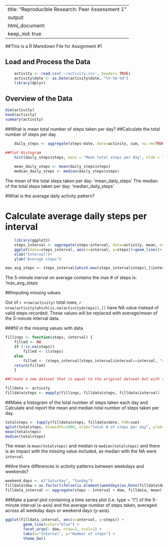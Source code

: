  
---
title: "Reproducible Research: Peer Assessment 1"
output: 
  html_document:
    keep_md: true
---


##This is a R Markdown File for Assignment #1

## Load and Process the Data
```{r echo = TRUE}

    activity <- read.csv('~/activity.csv', header= TRUE)
    activity$date <- as.Date(activity$date, "%Y-%m-%d")
    library(dplyr)
```

## Overview of the Data
```{r echo =TRUE}
dim(activity)
head(activity)
summary(activity)
```
##What is mean total number of steps taken per day?
##Calculate the total number of steps per day
```{r echo = TRUE}
    daily_steps <- aggregate(steps~date, data=activity, sum, na.rm=TRUE)

##Plot Histogram
    hist(daily_steps$steps, main = "Mean total steps per day", xlab = "steps", ylab ="# of Days")
    
    mean_daily_steps <- mean(daily_steps$steps)
    median_daily_steps <- median(daily_steps$steps)
```    
The mean of the total steps taken per day: 'mean_daily_steps'
The median of the total steps taken per day: 'median_daily_steps'

#What is the average daily activity pattern?

# Calculate average daily steps per interval
```{r echo=TRUE}
    library(ggplot2)
    steps_interval <- aggregate(steps~interval, data=activity, mean, na.rm=TRUE)
    ggplot(data=steps_interval, aes(x=interval, y=steps))+geom_line()+
    xlab("Interval")+
    ylab("Average steps")
```
```{r echo=TRUE}

max_avg_steps <- steps_interval[which.max(steps_interval$steps),]$interval
```

The 5-minute inerval on average contains the max # of steps is: 'max_avg_steps
    

##Imputing missing values

Out of `r nrow(activity)` total rows, `r nrow(activity[which(is.na(activity$steps)),])` have NA value instead of valid steps recorded. These values will be replaced with average/mean of the 5-minute interval data.

###fill in the missing values with data

```{r echo=TRUE}
fillings <- function(steps, interval) {
    filled <- NA
    if (!is.na(steps))
        filled <- c(steps)
    else
        filled <- (steps_interval[steps_interval$interval==interval, "steps"])
    return(filled)
    }

##Create a new dataset that is equal to the original dataset but with the missing data filled in.

filldata <- activity
filldata$steps <- mapply(fillings, filldata$steps, filldata$interval)
```

##Make a histogram of the total number of steps taken each day and Calculate and report the mean and median total number of steps taken per day.

```{r echo=TRUE}
totalsteps <- tapply(filldata$steps, filldata$date, FUN=sum)
qplot(totalsteps, binwidth=1000, xlab="total # of steps per day", ylab="# of times in a day")
mean(totalsteps)
median(totalsteps)
```
The mean is `mean(totalsteps)` and median is `median(totalsteps)` and there is an impact with the missing value included, as median with the NA were `interval`.



##Are there differences in activity patterns between weekdays and weekends?

```{r echo=TRUE}
weekend_days <- c("Saturday", "Sunday")
filldata$dow = as.factor(ifelse(is.element(weekdays(as.Date(filldata$date)),weekend_days), "Weekend", "Weekday"))
filldata_interval <- aggregate(steps ~ interval + dow, filldata, mean)

```

##Make a panel plot containing a time series plot (i.e. \color{red}{\verb|type = "l"|}type = "l") of the 5-minute interval (x-axis) and the average number of steps taken, averaged across all weekday days or weekend days (y-axis).

```{r echo=TRUE}
ggplot(filldata_interval, aes(x=interval, y=steps)) + 
        geom_line(color="blue") + 
        facet_wrap(~ dow, nrow=2, ncol=1) +
        labs(x="Interval", y="Number of steps") +
        theme_bw()
```






